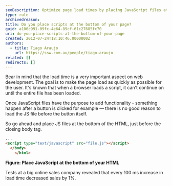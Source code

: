 ```yaml
---
seoDescription: Optimize page load times by placing JavaScript files at the bottom of your HTML, just before the closing body tag.
type: rule
archivedreason:
title: Do you place scripts at the bottom of your page?
guid: a106c991-09fc-4e64-89cf-61c27685fc70
uri: do-you-place-scripts-at-the-bottom-of-your-page
created: 2012-07-24T18:10:46.0000000Z
authors:
  - title: Tiago Araujo
    url: https://ssw.com.au/people/tiago-araujo
related: []
redirects: []
---
```


Bear in mind that the load time is a very important aspect on web development. The goal is to make the page load as quickly as possible for the user.
It's known that when a browser loads a script, it can’t continue on until the entire file has been loaded.

Once JavaScript files have the purpose to add functionality - something happen after a button is clicked for example — there is no good reason to load the JS file before the button itself.

So go ahead and place JS files at the bottom of the HTML, just before the closing body tag.

```html
...
<script type="text/javascript" src="file.js"></script>
  </body>
    </html>
```

**Figure: Place JavaScript at the bottom of your HTML**

Tests at a big online sales company revealed that every 100 ms increase in load time decreased sales by 1%.